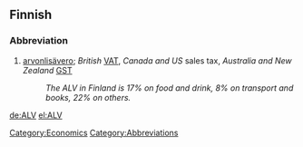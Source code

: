 ==Finnish==

===Abbreviation===
# [[arvonlisävero]]; ''British'' [[VAT]], ''Canada and US'' sales tax, ''Australia and New Zealand'' [[GST]]
#: ''The ALV in Finland is 17% on food and drink, 8% on transport and books, 22% on others.''
[[Category:Economics]]
[[Category:Abbreviations]]

[[de:ALV]]
[[el:ALV]]